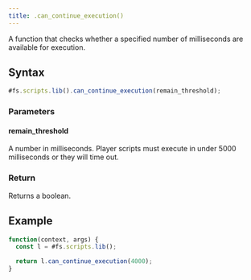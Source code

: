 ```yaml
---
title: .can_continue_execution()
---
```


A function that checks whether a specified number of milliseconds are available for execution.

## Syntax

```js
#fs.scripts.lib().can_continue_execution(remain_threshold);
```

### Parameters

#### remain_threshold

A number in milliseconds. Player scripts must execute in under 5000 milliseconds or they will time out.

### Return

Returns a boolean.

## Example

```js
function(context, args) {
  const l = #fs.scripts.lib();

  return l.can_continue_execution(4000);
}
```
